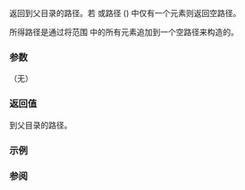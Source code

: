 {{cpp/experimental/fs/path/title|parent_path}}
{{cpp/experimental/fs/path/navbar}}
{{dcl begin}}
{{dcl|since=fs_ts|1=
path parent_path() const;
}}
{{dcl end}}

返回到父目录的路径。若 {{c|empty()}} 或路径 ({{c|1=begin() == --end()}}) 中仅有一个元素则返回空路径。

所得路径是通过将范围 {{range|begin()|--end()}} 中的所有元素追加到一个空路径来构造的。

===参数===
（无）

===返回值===
到父目录的路径。

{{cpp/impldef exception}}

===示例===
{{example
|code=
#include &lt;experimental/filesystem&gt;
#include &lt;iostream&gt;
namespace fs = std::experimental::filesystem;

int main()
{
    for (fs::path p : {"/var/tmp/example.txt", "/", "/var/tmp/."})
        std::cout &lt;&lt; p
                  &lt;&lt; " 的父路径为 " &lt;&lt; p.parent_path() &lt;&lt; '\n';
}
|p=true
|output=
"/var/tmp/example.txt" 的父路径为 "/var/tmp"
"/" 的父路径为 ""
"/var/tmp/." 的父路径为 "/var/tmp"
}}

===参阅===
{{dsc begin}}
{{todo}}
{{dsc end}}